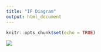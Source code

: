 ```yaml
---
title: "IF Diagram"
output: html_document
---
```


```r
knitr::opts_chunk$set(echo = TRUE)
```

![](diagrams/if.png)
